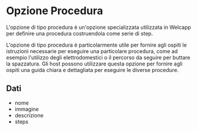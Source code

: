 # Opzione Procedura

L'opzione di tipo procedura è un'opzione specializzata utilizzata in Welcapp per definire una procedura costruendola come serie di step.

L'opzione di tipo procedura è particolarmente utile per fornire agli ospiti le istruzioni necessarie per eseguire una particolare procedura, come ad esempio l'utilizzo degli elettrodomestici o il percorso da seguire per buttare la spazzatura. Gli host possono utilizzare questa opzione per fornire agli ospiti una guida chiara e dettagliata per eseguire le diverse procedure.

## Dati

- nome
- immagine
- descrizione
- steps
